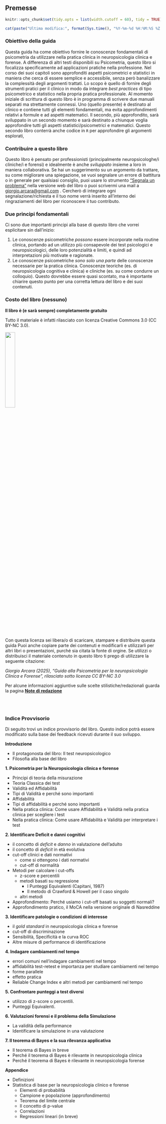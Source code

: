 ## Premesse {.unnumbered}
```r
knitr::opts_chunk$set(tidy.opts = list(width.cutoff = 60), tidy = TRUE)
```

```r
cat(paste("Ultima modifica:", format(Sys.time(), "%Y-%m-%d %H:%M:%S %Z."), "Versione 0.0.1."))
```

### Obiettivo della guida
Questa guida ha come obiettivo fornire le conoscenze fondamentali di psicometria da utilizzare nella pratica clinica in neuropsicologia clinica e forense.
A differenza di altri testi disponibili su Psicometria, questo libro si focalizza specificamente ad applicazioni pratiche nella professione. Nel corso dei suoi capitoli sono approfonditi aspetti psicometrici e statistici in maniera che cerca di essere semplice e accessibile, senza però banalizzare la complessità degli argomenti trattati. 
Lo scopo è quello di fornire degli strumenti pratici per il clinico in modo da integrare _best practices_ di tipo psicometrico e statistico nella propria pratica professionale. 
Al momento iniziale di scrittura di questo libro è in programma di scrivere due manuali separati ma strettamente connessi. Uno (quello presente) è destinato al clinico e contiene tutti gli elementi fondamentali, ma evita approfondimenti relativi a formule e ad aspetti matematici. Il secondo, più approfondito, sarà sviluppato in un secondo momento e sarà destinato a chiunque voglia approfondire tutti gli aspetti statistici/psicometrici e matematici. Questo secondo libro conterrà anche codice in `R` per approfondire gli argomenti esplorati, 

### Contribuire a questo libro
Questo libro è pensato per professionisti (principalmente neuropsicologhe/i cliniche/i e forensi) e idealmente è anche _sviluppato_ insieme a loro in maniera collaborativa. Se hai un suggerimento su un argomento da trattare, su come migliorare una spiegazione, se vuoi segnalare un errore di battitura o in generale per qualsiasi consiglio, puoi usare lo strumento ["Segnala un problema"](https://github.com/giorgioarcara/guida-psicometria-pratica-clinica/issues/new) nella versione web del libro o puoi scrivermi una mail a <giorgio.arcara@gmail.com> . Cercherò di integrare ogni segnalazione/richiesta e il tuo nome verrà inserito all'interno dei ringraziamenti del libro per riconoscere il tuo contributo.


### Due principi fondamentali
Ci sono due importanti principi alla base di questo libro che vorrei esplicitare sin dall'inizio:

1. Le conoscenze psicometriche _possono_ essere incorporate nella routine clinica, portando ad un utilizzo più consapevole dei test psicologici e neuropsicologici, delle loro potenzialità e limiti, e quindi ad interpretazioni più motivate e ragionate.
2. Le conoscenze psicometriche _sono solo una parte_ delle conoscenze necessarie per la pratica clinica. Conoscenze teoriche (es. di neuropsicologia cognitiva e clinica) e cliniche (es. su come condurre un colloquio). Questo dovrebbe essere quasi scontato, ma è importante chiarire questo punto per una corretta lettura del libro e dei suoi contenuti.


### Costo del libro (nessuno)

**Il libro è (e sarà sempre) completamente gratuito**

Tutto il materiale è infatti rilasciato con licenza Creative Commons 3.0 (CC BY-NC 3.0). 

![](Figures/CC_license_3_0.png){width="25%"}

Con questa licenza sei libera/o di scaricare, stampare e distribuire questa guida Puoi anche copiare parte dei contenuti e modificarli e utilizzarli per altri libri o presentazioni, purché sia citata la fonte di orgine.
Se utilizzi o distribuisci il materiale contenuto in questo libro ti prego di utilizzare la seguente citazione:  

_Giorgio Arcara (2025), "Guida alla Psicometria per la neuropsicologia Clinica e Forense", rilasciato sotto licenza CC BY-NC 3.0_

Per alcune informazioni aggiuntive sulle scelte stilistiche/redazionali guarda la pagina 
[**Note di redazione**](appendices/note-redazione#note-di-redazione)

:::{.raw-latex}
\vspace{2em}
:::

::: {.raw-html}
<br><br>
:::

### Indice Provvisorio
Di seguito trovi un indice provvisorio del libro. Questo indice potrà essere modificato sulla base dei feedback ricevuti durante il suo sviluppo.

**Introduzione**

  * Il protagonosta del libro: Il test neuropsicologico
  * Filosofia alla base del libro

**1. Psicometria per la Neuropsicologia clinica e forense**

  * Principi di teoria della misurazione
  * Teoria Classica dei test
  * Validità ed Affidabilità
  * Tipi di Validità e perché sono importanti
  * Affidabilità
  * Tipi di affidabilità e perché sono importanti
  * Nella pratica clinica: Come usare Affidabilità e Validità nella pratica clinica per scegliere i test
  * Nella pratica clinica: Come usare Affidabilità e Validità per interpretare i test

**2. Identificare Deficit e danni cognitivi**

  * il concetto di _deficit_ e _danno_ in valutazione dell'adulto
  * il concetto di _deficit_ in età evolutiva
  * cut-off clinici e dati normativi
    * come si ottengono i dati normativi
    * cut-off di normalità
  * Metodi per calcolare i cut-offs
    * z-score e percentili
    * metodi basati su regressione
        * I Punteggi Equivalenti (Capitani, 1987)
        * Il metodo di Crawford & Howell per il caso singolo
    * altri metodi
  * Approfondimento: Perché usiamo i cut-off basati su soggetti normali?
  * Approfondimento pratico, il MoCA nella versione originale di Nasreddine
  
**3. Identificare patologie o condizioni di interesse**

  * il _gold standard_ in neuropsicologia clinica e forense
  * cut-off di discriminazione
  * Sensibilità, Specificità e la curva ROC
  * Altre misure di performance di identificazione
  
**4. Indagare cambiamenti nel tempo** 

  * errori comuni nell'indagare cambiamenti nel tempo
  * affidabilità test-retest e importanza per studiare cambiamenti nel tempo
  * forme parallele
  * effetto pratica
  * Reliable Change Index e altri metodi per cambiamenti nel tempo
  
**5. Confrontare punteggi a test diversi**

 * utilizzo di z-score o percentili.
 * Punteggi Equivalenti.
 
**6. Valutazioni forensi e il problema della Simulazione**

  * La validità della performance
  * Identificare la simulazione in una valutazione
  
**7. Il teorema di Bayes e la sua rilevanza applicativa**

  * Il teorema di Bayes in breve
  * Perché il teorema di Bayes è rilevante in neuropsicologia clinica
  * Perché il teorema di Bayes è rilevante in neuropsicologia forense
 
**Appendice**

  * Definizioni
  * Statistica di base per la neuropsicologia clinico e forense
    * Elementi di probabilità
    * Campione e popolazione (approfondimento)
    * Teorema del limite centrale
    * Il concetto di p-value
    * Correlazioni
    * Regressioni lineari (in breve)
